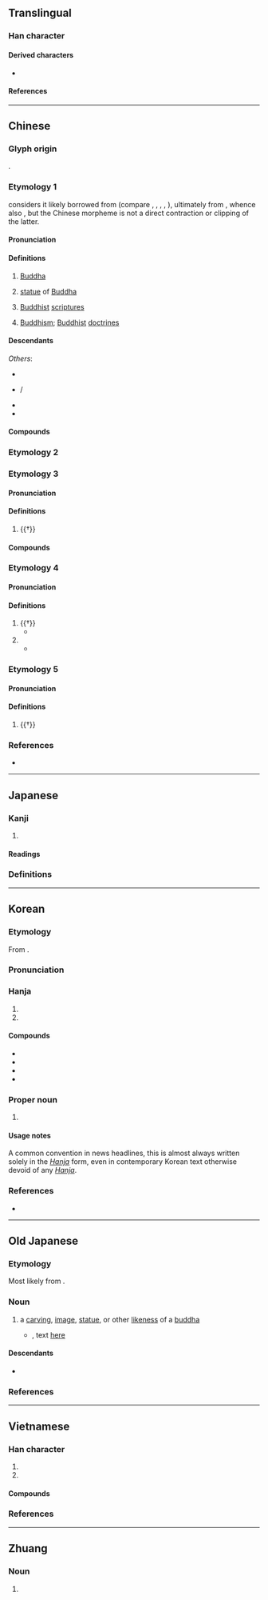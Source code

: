 {{also|仏|彿}}
{{character info}}
==Translingual==
{{stroke order|strokes=7}}

===Han character===
{{Han char|rn=9|rad=人|as=05|sn=7|four=25227|canj=OLLN|ids=⿰亻弗}}

====Derived characters====
* {{l|mul|[[𠲽]], [[梻]], [[𩎵]], [[𡌅]]}}

====References====
{{Han ref|kx=0099.040|dkj=00517|dj=0208.110|hdz=10140.030|uh=4F5B}}

----

==Chinese==
{{zh-forms|alt=仏,㚕,仸,𠑵,𠇛,𡗻,𡘉,𦤲}}
{{zh-wp|zh|yue|cdo:Hŭk|nan:Hu̍t|wuu}}

===Glyph origin===
{{Han etym}}
{{Han compound|亻|弗|ls=psc|c1=s|c2=p}}.

===Etymology 1===
{{zh-ref|Ji (1998v7)}} considers it likely borrowed from {{bor|zh|ira}} (compare {{cog|sog|𐼾𐼴𐽂𐼷|tr=pwty}}, {{m|sog|𐫁𐫇𐫤𐫏|tr=bwty|ts=Pute, Bute, βute|sc=Mani}}, {{cog|pal|tr=bwt'|sc=Phlv}}, {{m|pal|𐫁𐫇𐫤|tr=bwt|ts=But}}, {{cog|xpr|𐫁𐫇𐫎|tr=bwṯ|ts=But, Butt}}), ultimately from {{der|zh|sa|बुद्ध|t=awakened, enlightened|pos=past passive participle}}, whence also {{ltc-l|佛陀}}, but the Chinese morpheme {{m-self|zh|佛}} is not a direct contraction or clipping of the latter.

====Pronunciation====
{{zh-pron
|m=fó
|m-s=fu2
|dg=фә1
|c=fat6
|c-t=fut5
|g=fiit7/fiit6
|g_note=fiit6 - used in some compounds, e.g. {{zh-l|*佛手}}, {{zh-l|*佛七}}
|h=pfs=fu̍t;gd=fud6
|j=feh5
|mb=hō
|md=hŭk
|mn=xm,qz,tw:pu̍t/hu̍t
|mn_note=Xiamen, Quanzhou, Taiwan: pu̍t - vernacular; hu̍t - literary
|mn-t=hug8
|w=5veq
|x=fu6
|mc=y
|oc=y
|cat=pn,n
}}

====Definitions====
{{zh-hanzi}}

# {{lb|zh|Buddhism}} [[Buddha]]
#: {{zh-x|佛陀|Buddha}}
#: {{zh-x|佛教|Buddhism}}
# {{lb|zh|Buddhism}} [[statue]] of [[Buddha]]
# {{lb|zh|by extension}} [[Buddhist]] [[scripture]]s
# {{lb|zh|by extension}} [[Buddhism]]; [[Buddhist]] [[doctrine]]s

====Descendants====
{{CJKV||ふつ|j2=ぶつ|j=仏|불|Phật|v2=Bụt}}
''Others'':
* {{desc|cdy|fut⁸|bor=1}}
* {{desc|mn|ᠪᠤᠷᠬᠠᠨ|der=1}} / {{l|mn|бурхан}}
* {{desc|vi|Bụt|t=a wise and kind old man in folklore|bor=1}}
* {{desc|za|baed|bor=1}}

====Compounds====
{{zh-der|借花獻佛|佛馱|孔佛|佛郎機|呵佛罵祖|佛龕|佛國記|佞佛|佛七|三世佛|佛戾|佛會|大佛|北方佛教|五方佛|佛境|佛爺|佛性|佛教|佛位|佛道|千佛山|佛印|丹佛|佛場|佛妝|佛子|佛跳牆|佛教音樂|佛頭著糞|三因佛性|佛光|佛經|錠光佛|吃齋唸佛|佛圖|佛手|佛指甲|佛天三寶|佛誕節|千佛塔|佛海|佛珠|佛門|佛日|哈佛大學|佛眼|佛眼兒|念豆兒佛|念米佛|念佛三昧|念佛|佛手瓜|佛燈|南無佛|佛生日|即身成佛|佛因|佛寺|佛青|佛祖|佛誕日|佛粥|佛老|佛號|供佛|伊闕佛龕|佛來明哥|佛手柑|寶生佛|佛口蛇心|佛法|佛門弟子|佛牙|佛剎|佛事|佛成道日|佛陀|即心即佛|七佛|佛曲|佛圖澄|佛蒙特州|佛地|作佛事|大乘佛教|佛心宗|三階佛法|佛學|原始佛教|五會念佛|佛堂|佛圖戶|千佛洞|佛前佛後|佛國|佛舍利|佛眼相看|佛桑|佛果|佛書|佛家|佛像|佛科擺|泥多佛大|歡喜佛|成佛|求神拜佛|抱佛腳|無量壽佛|浴佛節|毗婆尸佛|白豆兒佛|稱名念佛|浴佛|活佛|拜佛|萬家生佛|番佛|生佛萬家|濟公活佛|揀佛燒香|毗舍婆佛|見在佛|訶佛罵祖|西藏佛教|西西佛斯|觀音佛祖|老佛爺|立地成佛|選佛場|著糞佛頭|綸音佛語|阿彌陀佛|蛇心佛口|闢佛|長齋繡佛|觀想念佛|藥師佛|見性成佛|部派佛教|辟支佛|繡佛|佛典|佛體|佛山|主佛|佛羅里達|哈佛|一佛出世|一佛出世，二佛涅槃|一佛出世，二佛升天|佛卡夏|佛具}}

===Etymology 2===
{{zh-see|彿}}

===Etymology 3===

====Pronunciation====
{{zh-pron
|m=佛
|c=fat1
|dial=n
|cat=v
}}

====Definitions====
{{zh-hanzi}}

# {{†}} {{zh-alt-form|拂|to [[go against]]; to [[be]] [[contrary]] to}}

====Compounds====
{{zh-der|fold=1|佛戾}}

===Etymology 4===

====Pronunciation====
{{zh-pron
|m=bì
|c=bat6
|dial=n
|cat=v,pn
}}

====Definitions====
{{zh-hanzi}}

# {{†}} {{zh-alt-form|弼|to [[assist]]}}
#* {{zh-x|佛{bì} 時 仔肩，示 我 顯 德行。|'''Assist''' me to bear the burden [of my position],<br>And show me how to display a virtuous conduct.|ref=Shijing}}
# {{surname|zh}}
#* {{zh-x|佛{bì} ^肸{xī} 以 ^中牟{mù} 畔。|'''Bi''' Xi is in rebellion, holding possession of Zhongmu.|ref=Analects}}

===Etymology 5===

====Pronunciation====
{{zh-pron
|m=bó
|c=but6
|dial=n
|cat=a
}}

====Definitions====
{{zh-hanzi}}

# {{†}} {{zh-alt-form|勃|[[prosperous]], [[thriving]]}}

===References===
* {{R:yue:Hanzi}}

{{zh-cat|Religion|Buddhism}}

----

==Japanese==
{{ja-kanji forms|仏|佛}}

===Kanji===
{{ja-kanji|grade=n|rs=人05|shin=仏}}

# {{ja-kyujitai spelling of|仏}}

====Readings====
{{ja-readings
|goon=ぶつ
|kanon=ふつ
|kun=ほとけ-
|nanori=さとる
}}

===Definitions===
{{ja-gv|仏}}

----

==Korean==

===Etymology===
From {{der|ko|ltc|sort=불|-}} {{ltc-l|佛|id=1}}.
{{hanja-ety
|dk={{okm-l|뿌ᇙ〮|ppwúlq|link=no}}
|m={{okm-l|불〮|pwúl}}
|mh={{okm-l|부텨|Pwùthyè}}
|ml=人類#중02B
}}

===Pronunciation===
{{ko-hanja-pron|불}}

===Hanja===
{{ko-hanja-search}}
{{ko-hanja|부처|불}}

# {{hanja form of|불|[[Buddha]]}}
# {{hanja form of|불|[[France]] (in compounds, in news media)}}

====Compounds====
{{der-top|Compounds}}
* {{ko-l|불교|佛敎}}
* {{ko-l|불경|佛經}}
* {{ko-l|성불|成佛}}
* {{ko-l|^불어|佛語}}
{{der-bottom}}

===Proper noun===
{{ko-hanjatab}}
{{ko-proper noun|hangeul=불}}

# {{q|in news headlines}} {{short for|ko|{{ruby|[[불란서|[佛](불)[蘭](란)[西](서)]]}}|t=[[France]]|tr=Bullanseo}}

====Usage notes====
A common convention in news headlines, this is almost always written solely in the ''[[Hanja]]'' form, even in contemporary Korean text otherwise devoid of any ''[[Hanja]]''.

===References===
* {{R:hanjadoc|224}}

----

==Old Japanese==

===Etymology===
Most likely from {{der|ojp|qfa-kor-pro|*Pwutukye||[[Buddha]]}}.

===Noun===
{{head|ojp|noun|tr=*poto<sub>2</sub>ke<sub>2</sub>|kana|ほとけ}}

# {{lb|ojp|sort=ほとけ|Buddhism}} a [[carving]], [[image]], [[statue]], or other [[likeness]] of a [[buddha]]
#* {{RQ:Manyoshu|16|3841}}, text [http://jti.lib.virginia.edu/japanese/manyoshu/Man16Yo.html#3841 here]
#*: {{ux|ojp|'''佛'''造眞朱不足&#64091;[[水溜まる|水渟]]池田乃[[朝臣|阿曾]]我鼻上乎穿禮|tr='''*poto<sub>2</sub>ke<sub>2</sub>''' tukuru ma-so<sub>2</sub>po tarazupa mi<sub>1</sub>du tamaru Ike<sub>2</sub>da no<sub>2</sub> aso<sub>2</sub> ga pana no<sub>2</sub> upe<sub>2</sub> wo pore|For the '''Buddha statue''', you lack enough vermilion―so there is the puddle of Lord “Pond Field” Ikeda, dig in that big red nose.<ref>{{cite-book|2017|Jin'ichi Konishi|editor=Earl Roy Miner|translators=Aileen Gatten, Nicholas Teele|A History of Japanese Literature, Volume 1: The Archaic and Ancient Ages|series=Volume 4935 of Princeton Legacy Library|publisher=Princeton University Press|isbn=9781400886333|page=415}}</ref>}}

====Descendants====
* {{desc|ja|仏|tr=hotoke}}

===References===
<references/>

----

==Vietnamese==

===Han character===
{{vi-readings|rs=人05
|hanviet=phật-tdcndg;tdcntd;gdhn;bonet;genibrel, phất-gdhn
|phienthiet=符勿 phù vật
|nom=phật-tdcndg;tdcntd;gdhn;bonet;taberd
}}

# {{han tu form of|Phật|[[Buddha]], the [[Enlightened One]]}}
# {{han tu form of|Phật|[[Buddhism]]}}

====Compounds====
{{col3-u|vi
|{{vi-l|阿彌陀佛|A Di Đà Phật|}}
|{{vi-l|德佛母|Đức Phật Mẫu|}}
|{{vi-l|口佛心蛇|khẩu phật tâm xà|}}
|{{vi-l|無佛|mô Phật|}}
|{{vi-l|念佛|niệm Phật|}}
|{{vi-l|佛陀|Phật Đà}}
|{{vi-l|佛臺|phật đài}}
|{{vi-l|佛誕|Phật Đản|}}
|{{vi-l|佛教|Phật giáo}}
|{{vi-l|佛手|phật thủ}}
|{{vi-l|佛子|phật tử}}
}}

===References===
<references/>

----

==Zhuang==

===Noun===
{{za-head|noun}}

# {{za-sawndip form of|baed||Buddha; shrine; spirit; god}}